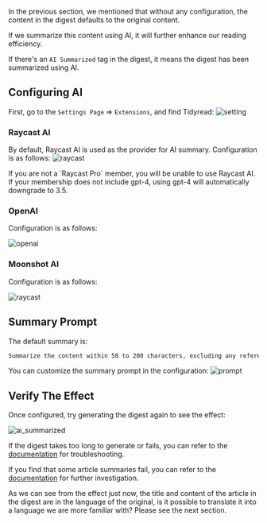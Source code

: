
In the previous section, we mentioned that without any configuration, the content in the digest defaults to the original content.

If we summarize this content using AI, it will further enhance our reading efficiency.

If there's an `AI Summarized` tag in the digest, it means the digest has been summarized using AI.

## Configuring AI

First, go to the `Settings Page` => `Extensions`, and find Tidyread:
![setting](https://tidyread.s3.us-west-2.amazonaws.com/setting.png)

### Raycast AI

By default, Raycast AI is used as the provider for AI summary.
Configuration is as follows:
![raycast](https://tidyread.s3.us-west-2.amazonaws.com/raycast_config.png)

<Callout type="warning">
    If you are not a `Raycast Pro` member, you will be unable to use Raycast AI.
</Callout>
<Callout type="info">
    If your membership does not include gpt-4, using gpt-4 will automatically
    downgrade to 3.5.
</Callout>

### OpenAI

Configuration is as follows:

![openai](https://tidyread.s3.us-west-2.amazonaws.com/openai_config.png)

### Moonshot AI

Configuration is as follows:

![raycast](https://tidyread.s3.us-west-2.amazonaws.com/moonshot_config.png)

## Summary Prompt

The default summary is:

```md copy
Summarize the content within 50 to 200 characters, excluding any references to author publicity and promotion. The summary should be straightforward and in {{lang}}.
```

You can customize the summary prompt in the configuration:
![prompt](https://tidyread.s3.us-west-2.amazonaws.com/prompt_setting.png)

## Verify The Effect

Once configured, try generating the digest again to see the effect:

![ai_summarized](https://tidyread.s3.us-west-2.amazonaws.com/digest_with_ai.png)

If the digest takes too long to generate or fails, you can refer to the [documentation](/docs/why-digest-failed) for troubleshooting.

If you find that some article summaries fail, you can refer to the [documentation](/docs/why-some-articles-fail-to-be-summarized) for further investigation.

As we can see from the effect just now, the title and content of the article in the digest are in the language of the original, is it possible to translate it into a language we are more familiar with? Please see the next section.
